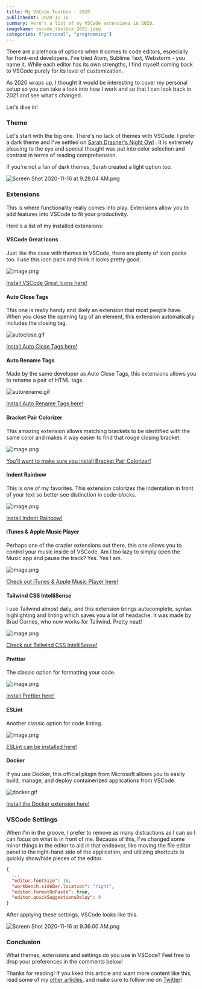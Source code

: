 ```yaml
---
title: My VSCode Toolbox - 2020
publishedAt: 2020-11-16
summary: Here's a list of my VSCode extensions in 2020.
imageName: vscode_toolbox_2021.jpeg
categories: ["personal", "programming"]
---
```


There are a plethora of options when it comes to code editors, especially for front-end developers. I've tried Atom, Sublime Text, Webstorm - you name it. While each editor has its own strengths, I find myself coming back to VSCode purely for its level of customization.

As 2020 wraps up, I thought it would be interesting to cover my personal setup so you can take a look into how I work and so that I can look back in 2021 and see what's changed.

Let's dive in!

### Theme

Let's start with the big one. There's no lack of themes with VSCode. I prefer a dark theme and I've settled on [Sarah Drasner's Night Owl](https://marketplace.visualstudio.com/items?itemName=sdras.night-owl) . It is extremely pleasing to the eye and special thought was put into color selection and contrast in terms of reading comprehension.

If you're not a fan of dark themes, Sarah created a light option too.

![Screen Shot 2020-11-16 at 9.28.04 AM.png](https://cdn.hashnode.com/res/hashnode/image/upload/v1605540495518/ya9W11tMV.png)

### Extensions

This is where functionality really comes into play. Extensions allow you to add features into VSCode to fit your productivity.

Here's a list of my installed extensions:

#### VSCode Great Icons

Just like the case with themes in VSCode, there are plenty of icon packs too. I use this icon pack and think it looks pretty good.

![image.png](https://cdn.hashnode.com/res/hashnode/image/upload/v1605540571985/r5w8MpjK_.png)

[Install VSCode Great Icons here!](https://marketplace.visualstudio.com/items?itemName=emmanuelbeziat.vscode-great-icons)

#### Auto Close Tags

This one is really handy and likely an extension that most people have. When you close the opening tag of an element, this extension automatically includes the closing tag.

![autoclose.gif](https://cdn.hashnode.com/res/hashnode/image/upload/v1605540638133/PpLiTwLxf.gif)

[Install Auto Close Tags here!](https://marketplace.visualstudio.com/items?itemName=formulahendry.auto-close-tag)

#### Auto Rename Tags

Made by the same developer as Auto Close Tags, this extensions allows you to rename a pair of HTML tags.

![autorename.gif](https://cdn.hashnode.com/res/hashnode/image/upload/v1605540676970/Deyo4A6Ef.gif)

[Install Auto Rename Tags here!](https://marketplace.visualstudio.com/items?itemName=formulahendry.auto-rename-tag)

#### Bracket Pair Colorizer

This amazing extension allows matching brackets to be identified with the same color and makes it way easier to find that rouge closing bracket.

![image.png](https://cdn.hashnode.com/res/hashnode/image/upload/v1605540690645/CjsG7crOf.png)

[You'll want to make sure you install Bracket Pair Colorizer!](https://marketplace.visualstudio.com/items?itemName=CoenraadS.bracket-pair-colorizer-2)

#### Indent Rainbow

This is one of my favorites. This extension colorizes the indentation in front of your text so better see distinction in code-blocks.

![image.png](https://cdn.hashnode.com/res/hashnode/image/upload/v1605540705867/xP8CoBRVZ.png)

[Install Indent Rainbow!](https://marketplace.visualstudio.com/items?itemName=oderwat.indent-rainbow)

#### iTunes & Apple Music Player

Perhaps one of the crazier extensions out there, this one allows you to control your music inside of VSCode. Am I too lazy to simply open the Music app and pause the track? Yes. Yes I am.

![image.png](https://cdn.hashnode.com/res/hashnode/image/upload/v1605540716984/2Sn3cV8gH.png)

[Check out iTunes & Apple Music Player here!](https://marketplace.visualstudio.com/items?itemName=PsykoSoldi3r.itunes-vscode)

#### Tailwind CSS IntelliSense

I use Tailwind almost daily, and this extension brings autocomplete, syntax highlighting
and linting which saves you a lot of headache. It was made by Brad Cornes, who now works for Tailwind. Pretty neat!

![image.png](https://cdn.hashnode.com/res/hashnode/image/upload/v1605540734633/PRiW8lw_w.png)

[Check out Tailwind CSS IntelliSense!](https://marketplace.visualstudio.com/items?itemName=bradlc.vscode-tailwindcss)

#### Prettier

The classic option for formatting your code.

![image.png](https://cdn.hashnode.com/res/hashnode/image/upload/v1605540766316/CePT8BDZf.png)

[Install Prettier here!](https://marketplace.visualstudio.com/items?itemName=esbenp.prettier-vscode)

#### ESLint

Another classic option for code linting.

![image.png](https://cdn.hashnode.com/res/hashnode/image/upload/v1605540790065/Vji8YJ6au.png)

[ESLint can be installed here!](https://marketplace.visualstudio.com/items?itemName=dbaeumer.vscode-eslint)

#### Docker

If you use Docker, this official plugin from Microsoft allows you to easily build, manage, and deploy containerized applications from VSCode.

![docker.gif](https://cdn.hashnode.com/res/hashnode/image/upload/v1605540809607/_WwAXMZnB.gif)

[Install the Docker extension here!](https://marketplace.visualstudio.com/items?itemName=ms-azuretools.vscode-docker)

### VSCode Settings

When I'm in the groove, I prefer to remove as many distractions as I can so I can focus on what is in front of me. Because of this, I've changed some minor things in the editor to aid in that endeavor, like moving the file editor panel to the right-hand side of the application, and utilizing shortcuts to quickly show/hide pieces of the editor.

```json
{
  ...
  "editor.fontSize": 16,
  "workbench.sideBar.location": "right",
  "editor.formatOnPaste": true,
  "editor.quickSuggestionsDelay": 0
}
```

After applying these settings, VSCode looks like this.

![Screen Shot 2020-11-16 at 9.36.00 AM.png](https://cdn.hashnode.com/res/hashnode/image/upload/v1605540969759/qQEtbqFRR.png)

### Conclusion

What themes, extensions and settings do you use in VSCode? Feel free to drop your preferences in the comments below!

Thanks for reading! If you liked this article and want more content like this, read some of my [other articles](https://braydoncoyer.dev/blog), and make sure to follow me on [Twitter](https://twitter.com/OmarCoyer)!
